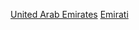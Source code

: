 {{Portal|體育運動}}
{{Year by category
|m=2
|c=0
|d=1
|y=5
|cat=阿聯體育

|sortkey=體育
|parent=各年份阿聯體育

|subcat=2015年阿拉伯聯合大公國

}}

[[Category:2015年各國體育|United Arab Emirates]]
[[Category:2015年亞洲體育|Emirati]]